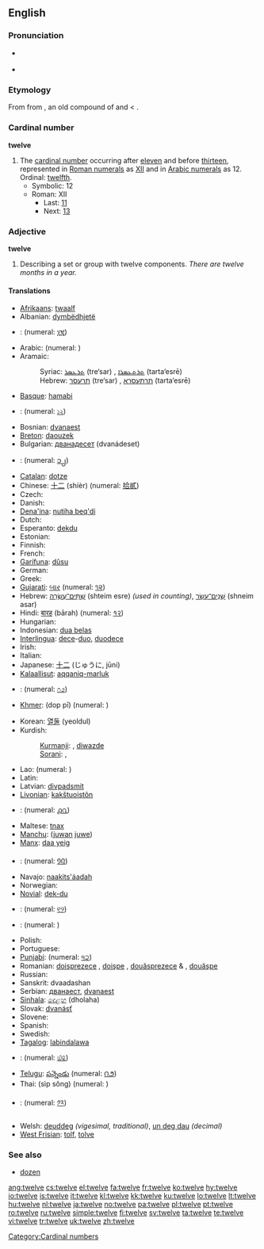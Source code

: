 {{wikipedia}}
==English==

{{rank|consider|provided|Rome|970|twelve|opposite|vast|isn't}}

===Pronunciation===
* {{a|RP}} {{IPA|/twelv/}}
* {{audio|en-us-twelve.ogg|Audio (US)}}

===Etymology===
From {{etyl|ang|en}} {{term|twelf|lang=ang}} from {{proto|Germanic|twalif-|lang=en}}, an old compound of {{proto|Germanic|twa-|two|lang=en|title=}} and {{proto|Germanic|-lif|left over|lang=en|title=}} < {{proto|Indo-European|leikw-|leave, remain|lang=en}}.

===Cardinal number===
'''twelve'''

# The [[cardinal number]] occurring after [[eleven]] and before [[thirteen]], represented in [[Roman numerals]] as [[XII]] and in [[Arabic numeral]]s as 12. Ordinal: [[twelfth]].
#* Symbolic: 12
#* Roman: XII
#** Last: [[eleven|11]]
#** Next: [[thirteen|13]]

===Adjective===
'''twelve'''

# Describing a set or group with twelve components. ''There are twelve months in a year.''

====Translations====
{{trans-top|number}}
* [[Afrikaans]]: [[twaalf]]
* Albanian: [[dymbëdhjetë]]
* {{trreq|Amharic}}: (numeral: [[፲፪]])
* Arabic: {{Arab|[[اثنى عشر]]}} {{IPAchar|(’íθna ʕášar)}} (numeral: {{Arab|[[١٢]]}})
* Aramaic:
*: Syriac: [[ܬܪܥܣܪ]] (tre‘sar) {{m}}, [[ܬܪܬܥܣܪܐ]] (tarta‘esrē) {{f}}
*: Hebrew: [[תרעסר]] (tre‘sar) {{m}}, [[תרתעסרא]] (tarta‘esrē) {{f}}
* [[Basque]]: [[hamabi]]
* {{trreq|Bengali}}: (numeral: [[১২]])
* Bosnian: [[dvanaest]]
* [[Breton]]: [[daouzek]]
* Bulgarian: [[дванадесет]] (dvanádeset)
* {{trreq|Burmese}}: (numeral: [[၁၂]])
* [[Catalan]]: [[dotze]]
* Chinese: [[十二]] (shíèr) (numeral: [[拾貳]])
* Czech: {{t-|cs|dvanáct}}
* Danish: {{t+|da|tolv}}
* [[Dena'ina]]: [[nutiha beq'di]]
* Dutch: {{t+|nl|twaalf}}
* Esperanto: [[dekdu]]
* Estonian: {{t-|et|kaksteist}}
* Finnish: {{t+|fi|kaksitoista}}
* French: {{t+|fr|douze}}
* [[Garífuna]]: [[dûsu]]
* German: {{t+|de|zwölf}}
* Greek: {{t+|el|δώδεκα|tr=dódeka|sc=Grek}}
* [[Gujarati]]: [[બાર]] (numeral: [[૧૨]])
* Hebrew: [[שתים עשרה|שְׁתֵּים־עֶשְׂרֵה]] (shteim esre) {{f}} ''(used in counting)'', [[שנים עשר|שְׁנֵים־עָשָׂר]] (shneim asar) {{m}}
* Hindi: [[बारह]] (bārah) (numeral: [[१२]])
* Hungarian: {{t+|hu|tizenkettő}}
* Indonesian: [[dua belas]]
* [[Interlingua]]: [[dece]]-[[duo]], [[duodece]]
* Irish: {{t+|ga|dó dhéag|xs=Irish}}
* Italian: {{t+|it|dodici}}
* Japanese: [[十二]] (じゅうに, jūni)
* [[Kalaallisut]]: [[aqqaniq-marluk]]
* {{trreq|Kannada}}: (numeral: [[೧೨]])
* [[Khmer]]: {{Khmr|[[ដប់ពីរ]]}} (dop pī) (numeral: {{Khmr|[[១២]]}})
{{trans-mid}}
* Korean: [[열둘]] (yeoldul)
* Kurdish:
*: [[Kurmanji]]: {{t|ku|dazde}}, [[diwazde]]
*: [[Sorani]]: {{KUchar|[[دوانزه‌]]}}, {{KUchar|[[دوازده‌]]}}
* Lao: {{t|lo|ສິບສອງ|tr=sip-sööng|sc=Laoo}} (numeral: {{Laoo|[[໑໒]]}})
* Latin: {{t-|la|duodecim}}
* Latvian: [[divpadsmit]]
* [[Livonian]]: [[kakštuoistõn]]
* {{trreq|Malayalam}}: (numeral: [[൧൨]])
* Maltese: [[tnax]]
* [[Manchu]]: ([[juwan]] [[juwe]])
* [[Manx]]: [[daa yeig]]
* {{trreq|Mongolian}}: (numeral: [[᠑᠒]])
* Navajo: [[naakits'áadah]]
* Norwegian: {{t+|no|tolv}}
* [[Novial]]: [[dek-du]]
* {{trreq|Oriya}}: (numeral: [[୧୨]])
* {{trreq|Persian}}: (numeral: {{fa-Arab|[[۱۲]]}})
* Polish: {{t+|pl|dwanaście}}
* Portuguese: {{t+|pt|doze}}
* [[Punjabi]]: {{t+|pa|ਬਾਰਾਂ}} (numeral: [[੧੨]])
* Romanian: [[doisprezece]] {{m}}, [[doişpe]] {{italbrac|m, informal}}, [[douăsprezece]] {{f}} & {{n}}, [[douăşpe]] {{italbrac|f & n, informal}}
* Russian: {{t|ru|двенадцать|tr=dvenádtsat’}}
* Sanskrit: dvaadashan
* Serbian: [[дванаест]], [[dvanaest]]
* [[Sinhala]]: [[දොළහ]] (dholaha)
* Slovak: [[dvanásť]]
* Slovene: {{t+|sl|dvanajst}}
* Spanish: {{t+|es|doce}}
* Swedish: {{t+|sv|tolv}}
* [[Tagalog]]: [[labindalawa]]
* {{trreq|Tamil}}: (numeral: [[௰௨]])
* [[Telugu]]: [[పన్నెండు]] (numeral: [[౧౨]])
* Thai: {{Thai|[[สิบสอง]]}} (sìp sŏng) (numeral: {{Thai|[[๑๒]]}})
* {{trreq|Tibetan}}: (numeral: [[༡༢]])
* Welsh: [[deuddeg]] ''(vigesimal, traditional)'', [[un deg dau]] ''(decimal)''
* [[West Frisian]]: [[tolf]], [[tolve]]
{{trans-bottom}}

===See also===
* [[dozen]]

[[Category:Cardinal numbers]]

[[ang:twelve]]
[[cs:twelve]]
[[el:twelve]]
[[fa:twelve]]
[[fr:twelve]]
[[ko:twelve]]
[[hy:twelve]]
[[io:twelve]]
[[is:twelve]]
[[it:twelve]]
[[kl:twelve]]
[[kk:twelve]]
[[ku:twelve]]
[[lo:twelve]]
[[lt:twelve]]
[[hu:twelve]]
[[nl:twelve]]
[[ja:twelve]]
[[no:twelve]]
[[pa:twelve]]
[[pl:twelve]]
[[pt:twelve]]
[[ro:twelve]]
[[ru:twelve]]
[[simple:twelve]]
[[fi:twelve]]
[[sv:twelve]]
[[ta:twelve]]
[[te:twelve]]
[[vi:twelve]]
[[tr:twelve]]
[[uk:twelve]]
[[zh:twelve]]